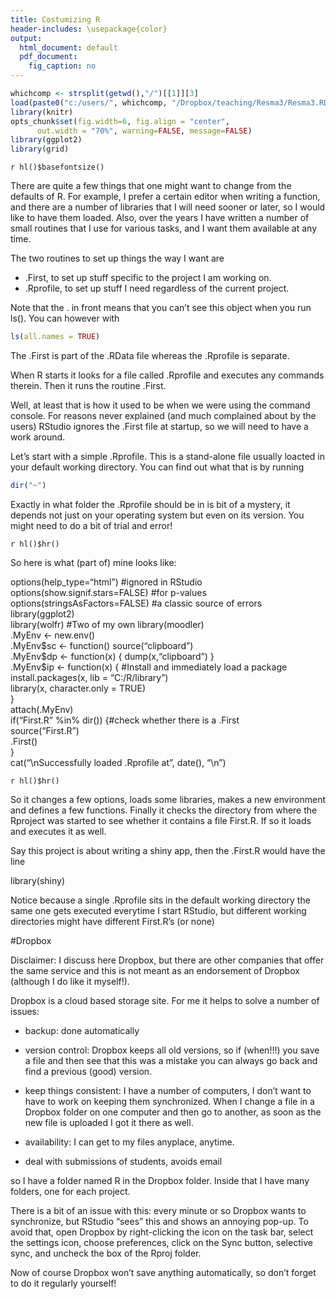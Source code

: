 ---
title: Costumizing R
header-includes: \usepackage{color}
output:
  html_document: default
  pdf_document:
    fig_caption: no
---

<style>
table, th, td { text-align:right; }
th, td {padding: 10px;}
</style>

```{r, echo=FALSE, warning=FALSE, message=FALSE}
whichcomp <- strsplit(getwd(),"/")[[1]][3]
load(paste0("c:/users/", whichcomp, "/Dropbox/teaching/Resma3/Resma3.RData"))
library(knitr)
opts_chunk$set(fig.width=6, fig.align = "center", 
      out.width = "70%", warning=FALSE, message=FALSE)
library(ggplot2)
library(grid)
```
`r hl()$basefontsize()`


There are quite a few things that one might want to change from the defaults of R. For example, I prefer a certain editor when writing a function, and there are a number of libraries that I will need sooner or later, so I would like to have them loaded. Also, over the years I have written a number of small routines that I use for various tasks, and I want them available at any time. 

The two routines to set up things the way I want are

-  .First, to set up stuff specific to the project I am working on.  
-  .Rprofile, to set up stuff I need regardless of the current project.

Note that the . in front means that you can't see this object when you run ls(). You can however with

```{r eval=FALSE}
ls(all.names = TRUE)
```


The .First is part of the .RData file whereas the .Rprofile is separate.

When R starts it looks for a file called .Rprofile and executes any commands therein. Then it runs the routine .First.

Well, at least that is how it used to be when we were using the command console. For reasons never explained (and much complained about by the users) RStudio ignores the .First file at startup, so we will need to have a work around.

Let's start with a simple .Rprofile. This is a stand-alone file usually loacted in your default working directory. You can find out what that is by running

```{r eval=FALSE}
dir("~")
```

Exactly in what folder the .Rprofile should be in is bit of a mystery, it depends not just on your operating system but even on its version. You might need to do a bit of trial and error!

`r hl()$hr()`

So here is what (part of) mine looks like:


options(help_type="html")  #ignored in RStudio
options(show.signif.stars=FALSE)  #for p-values
options(stringsAsFactors=FALSE)  #a classic source of errors  
library(ggplot2)  
library(wolfr)  #Two of my own
library(moodler)  
.MyEnv <- new.env()   
.MyEnv\$sc <- function() source("clipboard")  
.MyEnv\$dp <- function(x) { dump(x,"clipboard") }  
.MyEnv\$ip <- function(x) { 
\#Install and immediately load a package
    install.packages(x, lib = "C:/R/library")  
    library(x, character.only = TRUE)   
}  
attach(.MyEnv)  
if("First.R" %in% dir()) {#check whether there is a .First  
  source("First.R")  
  .First()  
}  
cat("\\nSuccessfully loaded .Rprofile at", date(), "\\n")  

`r hl()$hr()`

So it changes a few options, loads some libraries, makes a new environment and defines a few functions. Finally it checks the directory from where the Rproject was started to see whether it contains a file First.R. If so it loads and executes it as well. 

Say this project is about writing a shiny app, then the .First.R would have the line

library(shiny)

Notice because a single .Rprofile sits in the default working directory the same one gets executed everytime I start RStudio, but different working directories might have different First.R's (or none) 

#Dropbox

Disclaimer: I discuss here Dropbox, but there are other companies that offer the same service and this is not meant as an endorsement of Dropbox (although I do like it myself!).

Dropbox is a cloud based storage site. For me it helps to solve a number of issues:

-  backup: done automatically  

-  version control: Dropbox keeps all old versions, so if (when!!!) you save a file and then see that this was a mistake you can always go back and find a previous (good) version.  

-  keep things consistent: I have a number of computers, I don't want to have to work on keeping them synchronized. When I change a file in a Dropbox folder on one computer and then go to another, as soon as the new file is uploaded I got it there as well.   

- availability: I can get to my files anyplace, anytime.

- deal with submissions of students, avoids email

so I have a folder named R in the Dropbox folder. Inside that I have many folders, one for each project. 

There is a bit of an issue with this: every minute or so Dropbox wants to synchronize, but RStudio "sees" this and shows an annoying pop-up. To avoid that, open Dropbox by right-clicking the icon on the task bar, select the settings icon, choose preferences, click on the Sync button, selective sync, and uncheck the box of the Rproj folder.

Now of course Dropbox won't save anything automatically, so don't forget to do it regularly yourself!
